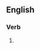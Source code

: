 ==English==

===Verb===
{{head|en|present participle}}

# {{present participle of|archetype|lang=en|nocat=1}}